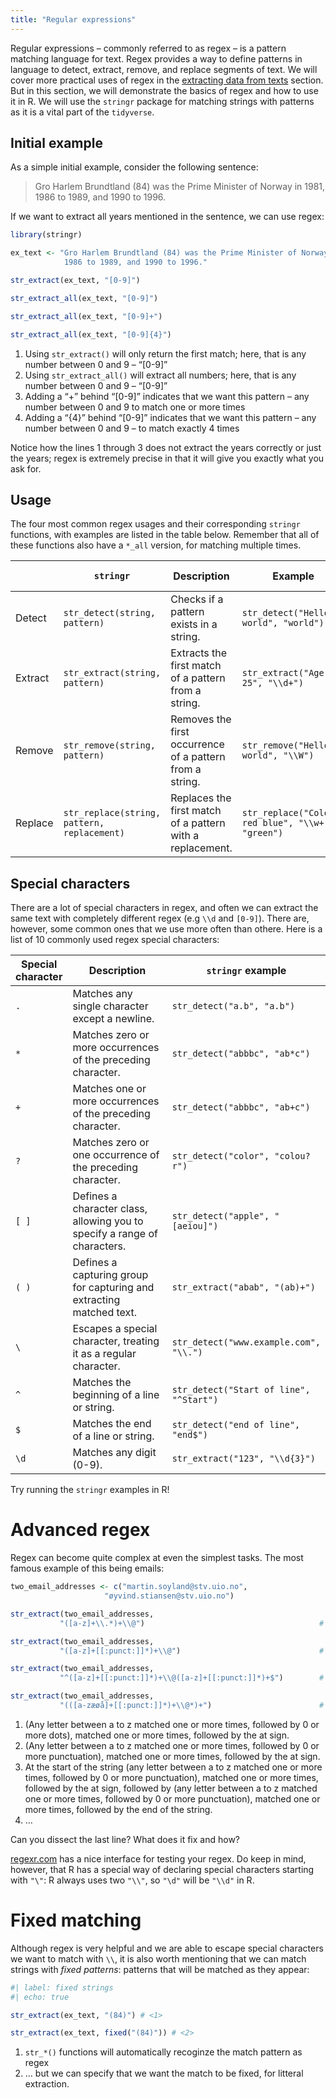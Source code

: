 ```yaml
---
title: "Regular expressions"
---
```


Regular expressions -- commonly referred to as regex -- is a pattern matching 
language for text. Regex provides a way to define patterns in language to
detect, extract, remove, and replace segments of text. We will cover more 
practical uses of regex in the 
[extracting data from texts](extracting_data_from_texts.qmd) section. But in 
this section, we will
demonstrate the basics of regex and how to use it in R. We will use the 
`stringr` package for matching strings with patterns as it is a vital part
of the `tidyverse`. 


## Initial example

As a simple initial example, consider the following sentence:

> Gro Harlem Brundtland (84) was the Prime Minister of Norway in 1981, 1986 to 
  1989, and 1990 to 1996.
  
If we want to extract all years mentioned in the sentence, we can use regex:

```r
library(stringr)

ex_text <- "Gro Harlem Brundtland (84) was the Prime Minister of Norway in 1981,
            1986 to 1989, and 1990 to 1996."

str_extract(ex_text, "[0-9]")                                          # <1>

str_extract_all(ex_text, "[0-9]")                                      # <2>

str_extract_all(ex_text, "[0-9]+")                                     # <3>

str_extract_all(ex_text, "[0-9]{4}")                                   # <4>
```

1. Using `str_extract()` will only return the first match; here, that is any
   number between 0 and 9 -- "[0-9]"
2. Using `str_extract_all()` will extract all numbers; here, that is any
   number between 0 and 9 -- "[0-9]"
3. Adding a "+" behind "[0-9]" indicates that we want this pattern -- any
   number between 0 and 9 to match one or more times
4. Adding a "{4}" behind "[0-9]" indicates that we want this pattern -- any
   number between 0 and 9 -- to match exactly 4 times
   
Notice how the lines 1 through 3 does not extract the years correctly or just 
the years; regex is extremely precise in that it will give you exactly what you
ask for.

## Usage

The four most common regex usages and their corresponding `stringr` functions, 
with examples are listed in the table below. Remember that all of these 
functions also have a `*_all` version, for matching multiple times.


|         | `stringr`                                   | Description                                               | Example                                            | Example return  |
|---------|---------------------------------------------|-----------------------------------------------------------|----------------------------------------------------|-----------------|
| Detect  | `str_detect(string, pattern)`               | Checks if a pattern exists in a string.                   | `str_detect("Hello world", "world")`               | TRUE            |
| Extract | `str_extract(string, pattern)`              | Extracts the first match of a pattern from a string.      | `str_extract("Age: 25", "\\d+")`                   | 25              |
| Remove  | `str_remove(string, pattern)`               | Removes the first occurrence of a pattern from a string.  | `str_remove("Hello, world", "\\W")`                | Hello world     |
| Replace | `str_replace(string, pattern, replacement)` | Replaces the first match of a pattern with a replacement. | `str_replace("Colors: red blue", "\\w+", "green")` | green: red blue |


## Special characters

There are a lot of special characters in regex, and often we can extract the 
same text with completely different regex (e.g `\\d` and `[0-9]`). There are,
however, some common ones that we use more often than othere. Here is a list
of 10 commonly used regex special characters:

| Special character | Description                                       | `stringr` example              |
|-------------------|---------------------------------------------------|---------------------------------|
| `.`               | Matches any single character except a newline.    | `str_detect("a.b", "a.b")`       |
| `*`               | Matches zero or more occurrences of the preceding character. | `str_detect("abbbc", "ab*c")`   |
| `+`               | Matches one or more occurrences of the preceding character. | `str_detect("abbbc", "ab+c")`   |
| `?`               | Matches zero or one occurrence of the preceding character. | `str_detect("color", "colou?r")` |
| `[ ]`             | Defines a character class, allowing you to specify a range of characters. | `str_detect("apple", "[aeiou]")` |
| `( )`             | Defines a capturing group for capturing and extracting matched text. | `str_extract("abab", "(ab)+")`  |
| `\`               | Escapes a special character, treating it as a regular character. | `str_detect("www.example.com", "\\.")` |
| `^`               | Matches the beginning of a line or string.       | `str_detect("Start of line", "^Start")` |
| `$`               | Matches the end of a line or string.             | `str_detect("end of line", "end$")` |
| `\d`              | Matches any digit (0-9).                         | `str_extract("123", "\\d{3}")`   |

Try running the `stringr` examples in R!


# Advanced regex

Regex can become quite complex at even the simplest tasks. The most famous
example of this being emails:

```r
two_email_addresses <- c("martin.soyland@stv.uio.no",
                     "øyvind.stiansen@stv.uio.no")

str_extract(two_email_addresses, 
           "([a-z]+\\.*)+\\@")                                       # <1>

str_extract(two_email_addresses, 
           "([a-z]+[[:punct:]]*)+\\@")                               # <2>

str_extract(two_email_addresses, 
           "^([a-z]+[[:punct:]]*)+\\@([a-z]+[[:punct:]]*)+$")        # <3>

str_extract(two_email_addresses, 
           "(([a-zæøå]+[[:punct:]]*)+\\@*)+")                        # <4>
```

1. (Any letter between a to z matched one or more times, followed by 0 or more 
   dots), matched one or more times, followed by the at sign.
2. (Any letter between a to z matched one or more times, followed by 0 or more 
   punctuation), matched one or more times, followed by the at sign.
3. At the start of the string (any letter between a to z matched one or more 
   times, followed by 0 or more punctuation), matched one or more times, 
   followed by the at sign, followed by (any letter between a to z matched one 
   or more times, followed by 0 or more punctuation), matched one or more times, 
   followed by the end of the string.
4. ...

Can you dissect the last line? What does it fix and how?

::: callout-tip
[regexr.com](https://regexr.com/) has a nice interface for testing your regex.
Do keep in mind, however, that R has a special way of declaring special 
characters starting with `"\"`: R always uses two `"\\"`, so `"\d"` will be
`"\\d"` in R.
:::



# Fixed matching

Although regex is very helpful and we are able to escape special characters
we want to match with `\\`, it is also worth mentioning that we can match 
strings with *fixed patterns*: patterns that will be matched as they appear:


```r
#| label: fixed strings
#| echo: true

str_extract(ex_text, "(84)") # <1>

str_extract(ex_text, fixed("(84)")) # <2>

```

1. `str_*()` functions will automatically recoginze the match pattern as regex
2. ... but we can specify that we want the match to be fixed, for litteral 
   extraction.